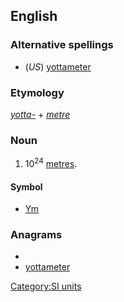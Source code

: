 ==English==

===Alternative spellings===
*(''US'') [[yottameter]]

===Etymology===
''[[yotta-]]'' + ''[[metre]]''

===Noun===
{{en-noun}}

# 10<sup>24</sup> [[metre]]s.

====Symbol====
*[[Ym]]

===Anagrams===
* {{alphagram|aeemorttty}}
* [[yottameter#English|yottameter]]

[[Category:SI units]]